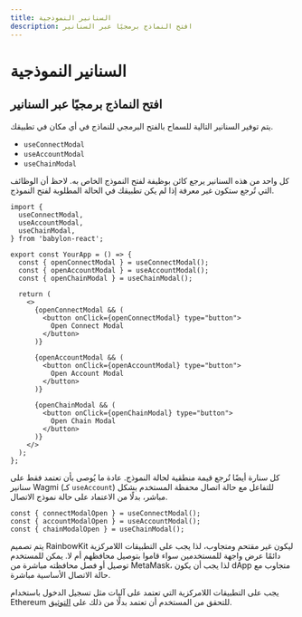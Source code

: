 ```yaml
---
title: السنانير النموذجية
description: افتح النماذج برمجيًا عبر السنانير
---
```


# السنانير النموذجية

## افتح النماذج برمجيًا عبر السنانير

يتم توفير السنانير التالية للسماح بالفتح البرمجي للنماذج في أي مكان في تطبيقك.

- `useConnectModal`
- `useAccountModal`
- `useChainModal`

كل واحد من هذه السنانير يرجع كائن بوظيفة لفتح النموذج الخاص به. لاحظ أن الوظائف التي تُرجع ستكون غير معرفة إذا لم يكن تطبيقك في الحالة المطلوبة لفتح النموذج.

```tsx
import {
  useConnectModal,
  useAccountModal,
  useChainModal,
} from 'babylon-react';

export const YourApp = () => {
  const { openConnectModal } = useConnectModal();
  const { openAccountModal } = useAccountModal();
  const { openChainModal } = useChainModal();

  return (
    <>
      {openConnectModal && (
        <button onClick={openConnectModal} type="button">
          Open Connect Modal
        </button>
      )}

      {openAccountModal && (
        <button onClick={openAccountModal} type="button">
          Open Account Modal
        </button>
      )}

      {openChainModal && (
        <button onClick={openChainModal} type="button">
          Open Chain Modal
        </button>
      )}
    </>
  );
};
```

كل سنارة أيضًا تُرجع قيمة منطقية لحالة النموذج. عادة ما يُوصى بأن تعتمد فقط على سنانير Wagmi (كـ `useAccount`) للتفاعل مع حالة اتصال محفظة المستخدم بشكل مباشر، بدلًا من الاعتماد على حالة نموذج الاتصال.

```tsx
const { connectModalOpen } = useConnectModal();
const { accountModalOpen } = useAccountModal();
const { chainModalOpen } = useChainModal();
```

يتم تصميم RainbowKit ليكون غير مقتحم ومتجاوب، لذا يجب على التطبيقات اللامركزية دائمًا عرض واجهة للمستخدمين سواء قاموا بتوصيل محافظهم أم لا. يمكن للمستخدم توصيل أو فصل محافظته مباشرة من MetaMask، لذا يجب أن يكون dApp متجاوب مع حالة الاتصال الأساسية مباشرة.

يجب على التطبيقات اللامركزية التي تعتمد على آليات مثل تسجيل الدخول باستخدام Ethereum للتحقق من المستخدم أن تعتمد بدلًا من ذلك على [التوثيق](/docs/authentication).
